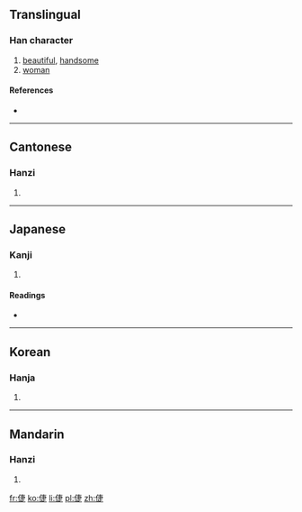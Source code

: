 ==Translingual==

===Han character===
{{Han char|rn=9|rad=人|as=08|sn=10|four=1528<sub>1</sub>|canj=人十中人 (OJLO)|ids=⿰[[亻]][[疌]]}}

# [[beautiful]], [[handsome]]
# [[woman]]

====References====
* {{Han ref|kx=0108.130|dkj=00784|dj=0231.030|hdz=10173.030|uh=5022|ud=20514|bh=D0CC|bd=53452}}

----

==Cantonese==

===Hanzi===
{{yue-hanzi|jyut=|y=jip3}}

# {{defn|lang=yue|sort=人08}}

----

==Japanese==

===Kanji===
{{ja-kanji|grade=|rs=人08}}

# {{defn|lang=ja|sort=人08}}

====Readings====
* {{ja-readings|on=[[しょう]] (shō)|kun=[[さとい]] (satoi), [[すこやか]] (sukoyaka), [[はやい]] (hayai), [[つぐそしる]] (tsugusoshiru)}}

----

==Korean==

===Hanja===
{{ko-hanja|hangeul=첩|rv=cheop|mr=ch'ŏp}}

# {{defn|lang=ko|sort=人08}}

----

==Mandarin==

===Hanzi===
{{cmn-hanzi|pin=[[jié]] ([[jie2]]), [[páng]] ([[pang2]])|wg=chieh<sup>2</sup>, p'ang<sup>2</sup>}}

# {{defn|lang=cmn|sort=人08}}

[[fr:倢]]
[[ko:倢]]
[[li:倢]]
[[pl:倢]]
[[zh:倢]]